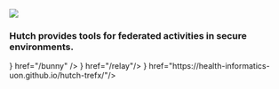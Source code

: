 
![](/images/hutch-logo-colour.svg)

### Hutch provides tools for federated activities in secure environments.

<Cards>
  <Cards.Card title="Bunny" icon={<Rabbit />} href="/bunny" />
  <Cards.Card title="Relay" icon={<Repeat />} href="/relay"/>
  <Cards.Card title="TRE-FX" icon={<Lock />} href="https://health-informatics-uon.github.io/hutch-trefx/"/>

</Cards>
